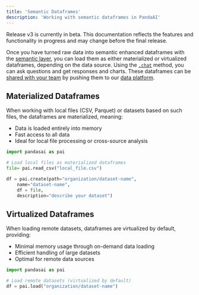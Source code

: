 ```yaml
---
title: 'Semantic Dataframes'
description: 'Working with semantic dataframes in PandaAI'
---
```


<Note title="Beta Notice">
Release v3 is currently in beta. This documentation reflects the features and functionality in progress and may change before the final release.
</Note>

Once you have turned raw data into semantic enhanced dataframes with the [semantic layer](/v3/semantic-layer), you can load them as either materialized or virtualized dataframes, depending on the data source. 
Using the [`.chat`](/v3/chat-and-output) method, you can ask questions and get responses and charts. 
These dataframes can be [shared with your team](/v3/share-dataframes) by pushing them to our [data platform](/v3/ai-dashboards).

## Materialized Dataframes

When working with local files (CSV, Parquet) or datasets based on such files, the dataframes are materialized, meaning:
- Data is loaded entirely into memory
- Fast access to all data
- Ideal for local file processing or cross-source analysis

```python
import pandasai as pai

# Load local files as materialized dataframes
file= pai.read_csv("local_file.csv")

df = pai.create(path="organization/dataset-name",
    name="dataset-name",
    df = file,
    description="describe your dataset")
```

## Virtualized Dataframes

When loading remote datasets, dataframes are virtualized by default, providing:
- Minimal memory usage through on-demand data loading
- Efficient handling of large datasets
- Optimal for remote data sources

```python
import pandasai as pai

# Load remote datasets (virtualized by default)
df = pai.load("organization/dataset-name")